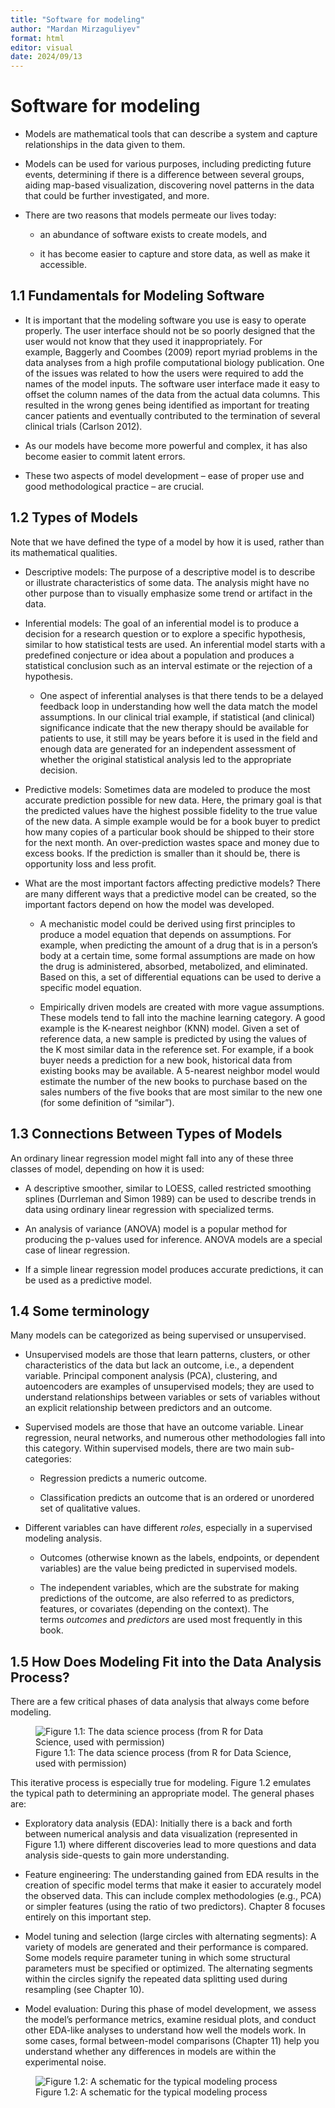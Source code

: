 ---
title: "Software for modeling"
author: "Mardan Mirzaguliyev"
format: html
editor: visual
date: 2024/09/13
---

# Software for modeling

-   Models are mathematical tools that can describe a system and capture relationships in the data given to them.

-   Models can be used for various purposes, including predicting future events, determining if there is a difference between several groups, aiding map-based visualization, discovering novel patterns in the data that could be further investigated, and more.

-   There are two reasons that models permeate our lives today:

    -   an abundance of software exists to create models, and

    -   it has become easier to capture and store data, as well as make it accessible.

## 1.1 Fundamentals for Modeling Software

-   It is important that the modeling software you use is easy to operate properly. The user interface should not be so poorly designed that the user would not know that they used it inappropriately. For example, Baggerly and Coombes (2009) report myriad problems in the data analyses from a high profile computational biology publication. One of the issues was related to how the users were required to add the names of the model inputs. The software user interface made it easy to offset the column names of the data from the actual data columns. This resulted in the wrong genes being identified as important for treating cancer patients and eventually contributed to the termination of several clinical trials (Carlson 2012).

-   As our models have become more powerful and complex, it has also become easier to commit latent errors.

-   These two aspects of model development – ease of proper use and good methodological practice – are crucial.

## 1.2 Types of Models

Note that we have defined the type of a model by how it is used, rather than its mathematical qualities.

-   Descriptive models: The purpose of a descriptive model is to describe or illustrate characteristics of some data. The analysis might have no other purpose than to visually emphasize some trend or artifact in the data.

-   Inferential models: The goal of an inferential model is to produce a decision for a research question or to explore a specific hypothesis, similar to how statistical tests are used. An inferential model starts with a predefined conjecture or idea about a population and produces a statistical conclusion such as an interval estimate or the rejection of a hypothesis.

    -   One aspect of inferential analyses is that there tends to be a delayed feedback loop in understanding how well the data match the model assumptions. In our clinical trial example, if statistical (and clinical) significance indicate that the new therapy should be available for patients to use, it still may be years before it is used in the field and enough data are generated for an independent assessment of whether the original statistical analysis led to the appropriate decision.

-   Predictive models: Sometimes data are modeled to produce the most accurate prediction possible for new data. Here, the primary goal is that the predicted values have the highest possible fidelity to the true value of the new data. A simple example would be for a book buyer to predict how many copies of a particular book should be shipped to their store for the next month. An over-prediction wastes space and money due to excess books. If the prediction is smaller than it should be, there is opportunity loss and less profit.

-   What are the most important factors affecting predictive models? There are many different ways that a predictive model can be created, so the important factors depend on how the model was developed.

    -   A mechanistic model could be derived using first principles to produce a model equation that depends on assumptions. For example, when predicting the amount of a drug that is in a person’s body at a certain time, some formal assumptions are made on how the drug is administered, absorbed, metabolized, and eliminated. Based on this, a set of differential equations can be used to derive a specific model equation.

    -   Empirically driven models are created with more vague assumptions. These models tend to fall into the machine learning category. A good example is the K-nearest neighbor (KNN) model. Given a set of reference data, a new sample is predicted by using the values of the K most similar data in the reference set. For example, if a book buyer needs a prediction for a new book, historical data from existing books may be available. A 5-nearest neighbor model would estimate the number of the new books to purchase based on the sales numbers of the five books that are most similar to the new one (for some definition of “similar”).

## 1.3 Connections Between Types of Models

An ordinary linear regression model might fall into any of these three classes of model, depending on how it is used:

-   A descriptive smoother, similar to LOESS, called restricted smoothing splines (Durrleman and Simon 1989) can be used to describe trends in data using ordinary linear regression with specialized terms.

-   An analysis of variance (ANOVA) model is a popular method for producing the p-values used for inference. ANOVA models are a special case of linear regression.

-   If a simple linear regression model produces accurate predictions, it can be used as a predictive model.

## 1.4 Some terminology

Many models can be categorized as being supervised or unsupervised.

-   Unsupervised models are those that learn patterns, clusters, or other characteristics of the data but lack an outcome, i.e., a dependent variable. Principal component analysis (PCA), clustering, and autoencoders are examples of unsupervised models; they are used to understand relationships between variables or sets of variables without an explicit relationship between predictors and an outcome.

-   Supervised models are those that have an outcome variable. Linear regression, neural networks, and numerous other methodologies fall into this category. Within supervised models, there are two main sub-categories:

    -   Regression predicts a numeric outcome.

    -   Classification predicts an outcome that is an ordered or unordered set of qualitative values.

-   Different variables can have different *roles*, especially in a supervised modeling analysis.

    -   Outcomes (otherwise known as the labels, endpoints, or dependent variables) are the value being predicted in supervised models.

    -   The independent variables, which are the substrate for making predictions of the outcome, are also referred to as predictors, features, or covariates (depending on the context). The terms *outcomes* and *predictors* are used most frequently in this book.

## 1.5 How Does Modeling Fit into the Data Analysis Process?

There are a few critical phases of data analysis that always come before modeling.

![Figure 1.1: The data science process (from R for Data Science, used with permission)](images/01-data-science-model.svg){fig-alt="Data science model"}

This iterative process is especially true for modeling. Figure 1.2 emulates the typical path to determining an appropriate model. The general phases are:

-   Exploratory data analysis (EDA): Initially there is a back and forth between numerical analysis and data visualization (represented in Figure 1.1) where different discoveries lead to more questions and data analysis side-quests to gain more understanding.

-   Feature engineering: The understanding gained from EDA results in the creation of specific model terms that make it easier to accurately model the observed data. This can include complex methodologies (e.g., PCA) or simpler features (using the ratio of two predictors). Chapter 8 focuses entirely on this important step.

-   Model tuning and selection (large circles with alternating segments): A variety of models are generated and their performance is compared. Some models require parameter tuning in which some structural parameters must be specified or optimized. The alternating segments within the circles signify the repeated data splitting used during resampling (see Chapter 10).

-   Model evaluation: During this phase of model development, we assess the model’s performance metrics, examine residual plots, and conduct other EDA-like analyses to understand how well the models work. In some cases, formal between-model comparisons (Chapter 11) help you understand whether any differences in models are within the experimental noise.

![Figure 1.2: A schematic for the typical modeling process](images/02-modeling-process.svg){fig-alt="Modeling process"}
